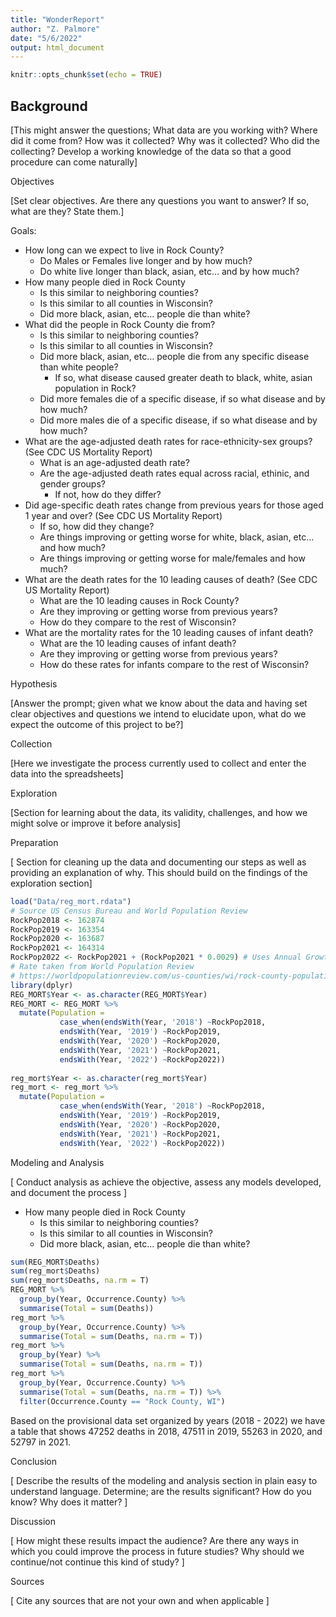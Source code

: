 ```yaml
---
title: "WonderReport"
author: "Z. Palmore"
date: "5/6/2022"
output: html_document
---
```


```r
knitr::opts_chunk$set(echo = TRUE)
```


## Background 

[This might answer the questions; What data are you working with? Where did it come from? How was it collected? Why was it collected? Who did the collecting? Develop a working knowledge of the data so that a good procedure can come naturally] 




Objectives 

[Set clear objectives. Are there any questions you want to answer? If so, what are they? State them.] 

 Goals: 

- How long can we expect to live in Rock County? 
  - Do Males or Females live longer and by how much? 
  - Do white live longer than black, asian, etc... and by how much? 
- How many people died in Rock County
  - Is this similar to neighboring counties? 
  - Is this similar to all counties in Wisconsin? 
  - Did more black, asian, etc... people die than white? 
- What did the people in Rock County die from? 
  - Is this similar to neighboring counties? 
  - Is this similar to all counties in Wisconsin? 
  - Did more black, asian, etc... people die from any specific disease than white people?
    - If so, what disease caused greater death to black, white, asian population in Rock?
  - Did more females die of a specific disease, if so what disease and by how much?
  - Did more males die of a specific disease, if so what disease and by how much?
- What are the age-adjusted death rates for race-ethnicity-sex groups? (See CDC US Mortality Report)
  - What is an age-adjusted death rate? 
  - Are the age-adjusted death rates equal across racial, ethinic, and gender groups? 
    - If not, how do they differ? 
- Did age-specific death rates change from previous years for those aged 1 year and over? (See CDC US Mortality Report)
  - If so, how did they change? 
  - Are things improving or getting worse for white, black, asian, etc... and how much? 
  - Are things improving or getting worse for male/females and how much? 
- What are the death rates for the 10 leading causes of death? (See CDC US Mortality Report)
  - What are the 10 leading causes in Rock County? 
  - Are they improving or getting worse from previous years? 
  - How do they compare to the rest of Wisconsin? 
- What are the mortality rates for the 10 leading causes of infant death?
  - What are the 10 leading causes of infant death? 
  - Are they improving or getting worse from previous years? 
  - How do these rates for infants compare to the rest of Wisconsin? 


Hypothesis 

[Answer the prompt; given what we know about the data and having set clear objectives and questions we intend to elucidate upon, what do we expect the outcome of this project to be?] 

 

Collection 

[Here we investigate the process currently used to collect and enter the data into the spreadsheets] 

 

Exploration 

[Section for learning about the data, its validity, challenges, and how we might solve or improve it before analysis] 



Preparation 

[ Section for cleaning up the data and documenting our steps as well as providing an explanation of why. This should build on the findings of the exploration section] 

```r
load("Data/reg_mort.rdata")
# Source US Census Bureau and World Population Review
RockPop2018 <- 162874 
RockPop2019 <- 163354
RockPop2020 <- 163687
RockPop2021 <- 164314
RockPop2022 <- RockPop2021 + (RockPop2021 * 0.0029) # Uses Annual Growth Rate each year for last 3 years (2021, 2020, and 2019)
# Rate taken from World Population Review 
# https://worldpopulationreview.com/us-counties/wi/rock-county-population
library(dplyr)
REG_MORT$Year <- as.character(REG_MORT$Year)
REG_MORT <- REG_MORT %>% 
  mutate(Population = 
           case_when(endsWith(Year, '2018') ~RockPop2018, 
           endsWith(Year, '2019') ~RockPop2019,
           endsWith(Year, '2020') ~RockPop2020,
           endsWith(Year, '2021') ~RockPop2021, 
           endsWith(Year, '2022') ~RockPop2022)) 
  
reg_mort$Year <- as.character(reg_mort$Year)
reg_mort <- reg_mort %>% 
  mutate(Population = 
           case_when(endsWith(Year, '2018') ~RockPop2018, 
           endsWith(Year, '2019') ~RockPop2019,
           endsWith(Year, '2020') ~RockPop2020,
           endsWith(Year, '2021') ~RockPop2021, 
           endsWith(Year, '2022') ~RockPop2022))
```

 

Modeling and Analysis 

[ Conduct analysis as achieve the objective, assess any models developed, and document the process ] 

- How many people died in Rock County
  - Is this similar to neighboring counties? 
  - Is this similar to all counties in Wisconsin? 
  - Did more black, asian, etc... people die than white? 

```r
sum(REG_MORT$Deaths)
sum(reg_mort$Deaths)
sum(reg_mort$Deaths, na.rm = T)
REG_MORT %>% 
  group_by(Year, Occurrence.County) %>% 
  summarise(Total = sum(Deaths))
reg_mort %>% 
  group_by(Year, Occurrence.County) %>% 
  summarise(Total = sum(Deaths, na.rm = T))
reg_mort %>% 
  group_by(Year) %>% 
  summarise(Total = sum(Deaths, na.rm = T))
reg_mort %>% 
  group_by(Year, Occurrence.County) %>% 
  summarise(Total = sum(Deaths, na.rm = T)) %>% 
  filter(Occurrence.County == "Rock County, WI")
```

Based on the provisional data set organized by years (2018 - 2022) we have a table that shows 47252 deaths in 2018, 47511 in 2019, 55263 in 2020, and 52797 in 2021. 




Conclusion 

[ Describe the results of the modeling and analysis section in plain easy to understand language. Determine; are the results significant? How do you know? Why does it matter? ]  

 

Discussion 

[ How might these results impact the audience? Are there any ways in which you could improve the process in future studies? Why should we continue/not continue this kind of study? ] 

 

Sources 

[ Cite any sources that are not your own and when applicable ]  